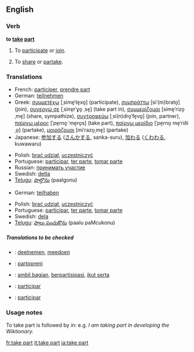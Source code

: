 {{rfc-auto}}
==English==

===Verb===
'''to [[take]] [[part]]'''

# {{idiom}} To [[participate]] or [[join]].
# {{idiom}} To [[share]] or [[partake]].

===Translations===
{{rfc-level|Translations at L3+ (AutoFormat would have corrected level of Translations)}}
{{trans-top|participate or join}}
*French: [[participer]], [[prendre part]]
*German: [[teilnehmen]]
*Greek: [[συμμετέχω]] [ˌsime̞ˈte̞xo̞] (participate), [[συμπράττω]] [siˈ(m)brato̞] (join), [[συνεργώ σε]] [ˌsine̞rˈɣo̞ ˌse̞] (take part in), [[συμμερίζομαι]] [sime̞ˈrizo̞ˌme̞] (share, sympathize), [[συντροφεύω]] [ˌsi(n)dro̞ˈfe̞vo̞] (join, partner), [[παίρνω μέρος]] [ˈpe̞rno̞ ˈme̞ro̞s] (take part), [[παίρνω μερίδιο]] [ˈpe̞rno̞ me̞ˈriðiˌo̞] (partake), [[μοιράζομαι]] [miˈrazo̞ˌme̞] (partake)
*Japanese: [[参加]]する ([[さんか]]する, sanka-suru), [[加わる]] ([[くわわる]], kuwawaru)
{{trans-mid}}
*Polish: [[brać udział]], [[uczestniczyć]]
*Portuguese: [[participar]], [[ter parte]], [[tomar parte]]
*Russian: [[принимать участие]]
*Swedish: [[delta]]
*[[Telugu]]: [[పాల్గొను]] (paalgonu)
{{trans-bottom}}

{{trans-top|share or partake}}
*German: [[teilhaben]]
{{trans-mid}}
*Polish: [[brać udział]], [[uczestniczyć]]
*Portuguese: [[participar]], [[ter parte]], [[tomar parte]]
*Swedish: [[dela]]
*[[Telugu]]: [[పాలు పంచుకొను]] (paalu paMcukonu)
{{trans-bottom}}

=====Translations to be checked=====
{{checktrans}}

*{{ttbc|Dutch}}: [[deelnemen]], [[meedoen]]
*{{ttbc|Esperanto}}: [[partopreni]]
*{{ttbc|Indonesian}}: [[ambil bagian]], [[partisipasi|berpartisipasi]], [[ikut serta]]
*{{ttbc|Interlingua}}: [[participar]]
*{{ttbc|Spanish}}: [[participar]]

===Usage notes===
To take part is followed by ''in'': e.g. ''I am taking part in developing the Wiktionary.''

[[fr:take part]]
[[it:take part]]
[[ja:take part]]